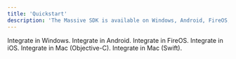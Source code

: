 ```yaml
---
title: 'Quickstart'
description: 'The Massive SDK is available on Windows, Android, FireOS, iOS, and Linux.'
---
```


<CardGroup cols={2}>
  <Card
    title="Windows"
    icon="windows"
    href="/sdk/desktop-windows"
  >
    Integrate in Windows.
  </Card>
  <Card
    title="Android"
    icon="android"
    href="/sdk/mobile-android"
  >
    Integrate in Android.
  </Card>
    <Card
    title="FireOS"
    icon="amazon"
    href="/sdk/mobile-tv-fire"
  >
    Integrate in FireOS.
  </Card>
  <Card
    title="iOS"
    icon="apple"
    href="/sdk/mobile-ios"
  >
    Integrate in iOS.
  </Card>
      <Card
    title="Mac (Objective-C)"
    icon="apple"
    href="/sdk/mobile-ios-objective-c"
  >
    Integrate in Mac (Objective-C).
  </Card>
  <Card
    title="Mac (Swift)"
    icon="apple"
    href="/sdk/mobile-ios-swift"
  >
    Integrate in Mac (Swift).
  </Card>
</CardGroup>